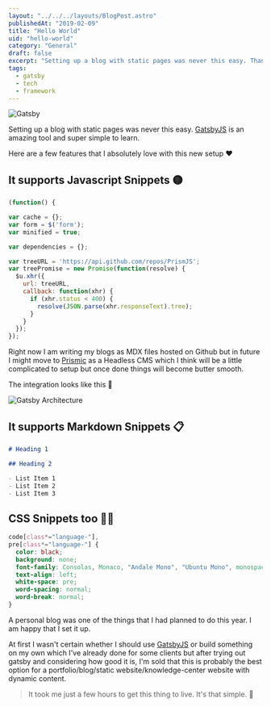 ```yaml
---
layout: "../../../layouts/BlogPost.astro"
publishedAt: "2019-02-09"
title: "Hello World"
uid: "hello-world"
category: "General"
draft: false
excerpt: "Setting up a blog with static pages was never this easy. Thanks to Gatsby for making it super easy and fun."
tags:
  - gatsby
  - tech
  - framework
---
```



<img src={hero.src} alt="Gatsby" />

Setting up a blog with static pages was never this easy. [GatsbyJS](https://www.gatsbyjs.org/) is an amazing tool and super simple to learn.

Here are a few features that I absolutely love with this new setup ❤️

## It supports Javascript Snippets 🟡

```js
(function() {

var cache = {};
var form = $('form');
var minified = true;

var dependencies = {};

var treeURL = 'https://api.github.com/repos/PrismJS';
var treePromise = new Promise(function(resolve) {
  $u.xhr({
    url: treeURL,
    callback: function(xhr) {
      if (xhr.status < 400) {
        resolve(JSON.parse(xhr.responseText).tree);
      }
    }
  });
});
```

Right now I am writing my blogs as MDX files hosted on Github but in future I might move to [Prismic](https://prismic.io/) as a Headless CMS which I think will be a little complicated to setup but once done
things will become butter smooth.

The integration looks like this 🔭


<img src={gatsby.src} alt="Gatsby Architecture" />

## It supports Markdown Snippets 📋

```md
# Heading 1

## Heading 2

- List Item 1
- List Item 2
- List Item 3
```

## CSS Snippets too 💅🏻

```css
code[class*="language-"],
pre[class*="language-"] {
  color: black;
  background: none;
  font-family: Consolas, Monaco, "Andale Mono", "Ubuntu Mono", monospace;
  text-align: left;
  white-space: pre;
  word-spacing: normal;
  word-break: normal;
}
```

A personal blog was one of the things that I had planned to do this year. I am happy that I set it up.

At first I wasn't certain whether I should use [GatsbyJS](https://www.gatsbyjs.org/) or build something on my own which I've already done for some clients
but after trying out gatsby and considering how good it is, I'm sold that this is probably
the best option for a portfolio/blog/static website/knowledge-center website with dynamic content.

> It took me just a few hours to get this thing to live. It's that simple. 🤪
